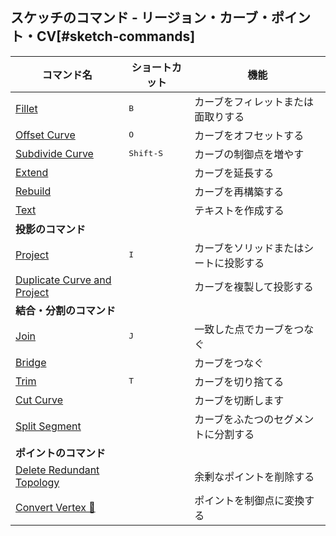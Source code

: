 ## スケッチのコマンド - リージョン・カーブ・ポイント・CV[#sketch-commands]
| コマンド名                                                        | ショートカット     | 機能                                   |
| ----------------------------------------------------------------- | ------------------ | -------------------------------------- |
| [Fillet](sketch/fillet)                                           | <kbd>B</kbd>       | カーブをフィレットまたは面取りする     |
| [Offset Curve](sketch/offset-curve)                               | <kbd>O</kbd>       | カーブをオフセットする                 |
| [Subdivide Curve](sketch/subdivide-curve)                         | <kbd>Shift-S</kbd> | カーブの制御点を増やす                     |
| [Extend](sketch/extend)                                           |                    | カーブを延長する                       |
| [Rebuild](sketch/rebuild)                                     |                    | カーブを再構築する                     |
| [Text](sketch/text)                                           |                    | テキストを作成する                     |
| **投影のコマンド**                                                |                    |                                        |
| [Project](sketch/project)                                         | <kbd>I</kbd>       | カーブをソリッドまたはシートに投影する |
| [Duplicate Curve and Project](sketch/duplicate-curve-and-project) |                    | カーブを複製して投影する               |
| **結合・分割のコマンド**                                          |                    |                                        |
| [Join](sketch/join)                                               | <kbd>J</kbd>       | 一致した点でカーブをつなぐ             |
| [Bridge](sketch/bridge)                                       |                    | カーブをつなぐ                         |
| [Trim](sketch/trim)                                               | <kbd>T</kbd>       | カーブを切り捨てる                     |
| [Cut Curve](sketch/cut-curve)                                 |                    | カーブを切断します                       |
| [Split Segment](sketch/split-segment)                         |                    | カーブをふたつのセグメントに分割する   |
| **ポイントのコマンド**                                            |                    |                                        |
| [Delete Redundant Topology](sketch/delete-redundant-topology) |                    | 余剰なポイントを削除する               |
| [Convert Vertex 🚧](sketch/convert-vertex)                       |                    | ポイントを制御点に変換する  

